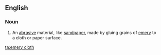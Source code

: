 ==English==

===Noun===
{{en-noun|-}}

# An [[abrasive]] material, like [[sandpaper]], made by gluing grains of [[emery]] to a cloth or paper surface.

[[ta:emery cloth]]